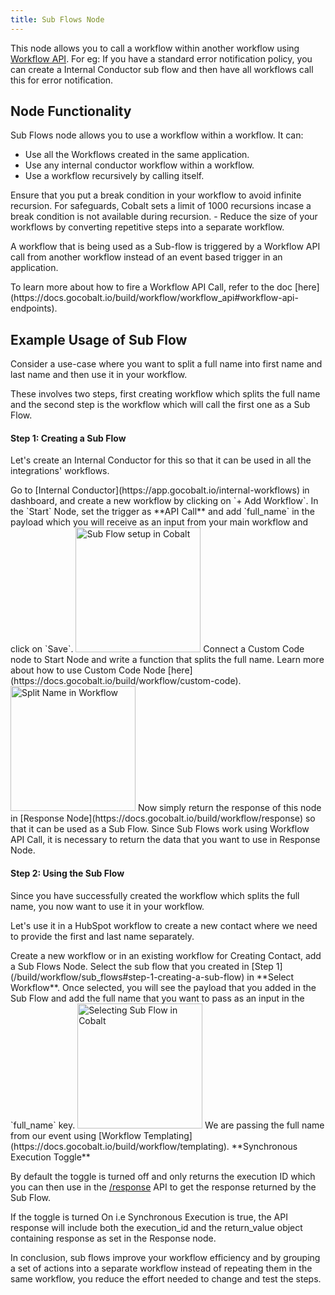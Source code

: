 ```yaml
---
title: Sub Flows Node
---
```


This node allows you to call a workflow within another workflow using [Workflow API](https://docs.gocobalt.io/build/workflow/workflow_api). For eg: If you have a standard error notification policy, you can create a Internal Conductor sub flow and then have all workflows call this for error notification. 

## Node Functionality

Sub Flows node allows you to use a workflow within a workflow. It can:

- Use all the Workflows created in the same application.
- Use any internal conductor workflow within a workflow.
- Use a workflow recursively by calling itself.
<Warning>
Ensure that you put a break condition in your workflow to avoid infinite recursion. For safeguards, Cobalt sets a limit of 1000 recursions incase a break condition is not available during recursion.
</Warning>
- Reduce the size of your workflows by converting repetitive steps into a separate workflow.

A workflow that is being used as a Sub-flow is triggered by a Workflow API call from another workflow instead of an event based trigger in an application.

<Tip>
To learn more about how to fire a Workflow API Call, refer to the doc [here](https://docs.gocobalt.io/build/workflow/workflow_api#workflow-api-endpoints).
</Tip>

## Example Usage of Sub Flow

Consider a use-case where you want to split a full name into first name and last name and then use it in your workflow.

These involves two steps, first creating workflow which splits the full name and the second step is the workflow which will call the first one as a Sub Flow.


#### Step 1: Creating a Sub Flow

<Accordion title="Creating a Sub Flow." defaultOpen="true">

Let's create an Internal Conductor for this so that it can be used in all the integrations' workflows.

<Steps>
  <Step title="Create Internal Conductor">   
Go to [Internal Conductor](https://app.gocobalt.io/internal-workflows) in dashboard, and create a new workflow by clicking on `+ Add Workflow`.
  </Step>
  <Step title="Setup Workflow API Call">
    In the `Start` Node, set the trigger as **API Call** and add `full_name` in the payload which you will receive as an input from your main workflow and click on `Save`.
   <img height="200" src="/images/Guides/Workflow/sub-flow.png" alt="Sub Flow setup in Cobalt"/>
  </Step>
  <Step title="Split Full Name">
    Connect a Custom Code node to Start Node and write a function that splits the full name.
    <Info>
    Learn more about how to use Custom Code Node [here](https://docs.gocobalt.io/build/workflow/custom-code).
    </Info>
    <img height="200" src="/images/Guides/Workflow/split-name.png" alt="Split Name in Workflow"/>
  </Step>
  <Step title="Return Workflow Response">
    Now simply return the response of this node in [Response Node](https://docs.gocobalt.io/build/workflow/response) so that it can be used as a Sub Flow.
    <Note>
    Since Sub Flows work using Workflow API Call, it is necessary to return the data that you want to use in Response Node.
    </Note>
  </Step>
</Steps>
</Accordion>

#### Step 2: Using the Sub Flow
<Accordion title="Using the Sub Flow" defaultOpen="true">

Since you have successfully created the workflow which splits the full name, you now want to use it in your workflow.

Let's use it in a HubSpot workflow to create a new contact where we need to provide the first and last name separately.

<Steps>
  <Step title="Navigate to HubSpot Workflow">
    Create a new workflow or in an existing workflow for Creating Contact, add a Sub Flows Node.
  </Step>
  <Step title="Configure the Node">
    Select the sub flow that you created in [Step 1](/build/workflow/sub_flows#step-1-creating-a-sub-flow) in **Select Workflow**. Once selected, you will see the payload that you added in the Sub Flow and add the full name that you want to pass as an input in the `full_name` key.
    <img height="200" src="/images/Guides/Workflow/select-flow.png" alt="Selecting Sub Flow in Cobalt"/> 
    <Note>
    We are passing the full name from our event using [Workflow Templating](https://docs.gocobalt.io/build/workflow/templating).
    </Note>
  </Step>
</Steps>
</Accordion>
**Synchronous Execution Toggle**

By default the toggle is turned off and only returns the execution ID which you can then use in the [/response](https://docs.gocobalt.io/build/workflow/workflow_api#response-api) API to get the response returned by the Sub Flow.

If the toggle is turned On i.e Synchronous Execution is true, the API response will include both the execution_id and the return_value object containing response as set in the Response node.

In conclusion, sub flows improve your workflow efficiency and by grouping a set of actions into a separate workflow instead of repeating them in the same workflow, you reduce the effort needed to change and test the steps.







 




